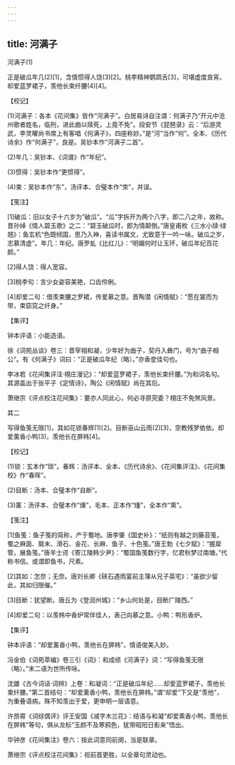 ```yaml
---
---
---
```

title: 河满子
---



河满子(1)


正是破瓜年几(2)[1]，含情惯得人饶(3)[2]。桃李精神鹦鹉舌[3]，可堪虚度良宵。却爱蓝罗裙子，羡他长束纤腰(4)[4]。





【校记】


(1)河满子：各本《花间集》皆作“河满子”。白居易诗自注谓：何满子乃“开元中沧州歌者姓名，临刑，进此曲以赎死，上竟不免”。段安节《琵琶录》云：“后游灵武，李灵曜尚书席上有客唱《何满子》，四座称妙。”是“河”当作“何”。全本、《历代诗余》作“何满子”，良是。吴钞本作“河满子二首”。

(2)年几：吴钞本、《词谱》作“年纪”。

(3)惯得：吴钞本作“更惯得”。

(4)束：吴钞本作“东”，汤评本、合璧本作“朿”，并误。





【笺注】


[1]破瓜：旧以女子十六岁为“破瓜”。“瓜”字拆开为两个八字，即二八之年，故称。晋孙绰《情人碧玉歌》之二：“碧玉破瓜时，郎为情颠倒。”唐皇甫枚《三水小牍·绿翘》：鱼玄机“色既倾国，思乃入神，喜读书属文，尤致意于一吟一咏。破瓜之岁，志慕清虚”。年几：年纪。唐罗虬《比红儿》：“明媚何时让玉环，破瓜年纪百花颜。”

[2]得人饶：得人宽容。

[3]桃李句：言少女姿容美艳，口齿伶俐。

[4]却爱二句：借羡束腰之罗裙，传爱慕之意。晋陶潜《闲情赋》：“愿在裳而为带，束窈窕之纤身。”





【集评】


钟本评语：小能造语。

徐《词苑丛谈》卷三：晋宰相和凝，少年好为曲子，契丹入彝门，号为“曲子相公”。有《何满子》词曰：“正是破瓜年纪（略）。”亦香奁佳句也。

李冰若《花间集评注·栩庄漫记》：“却爱蓝罗裙子，羡他长束纤腰。”为和词名句。其源盖出于张平子《定情诗》，陶公《闲情赋》尚在其后。

萧继宗《评点校注花间集》：要亦人同此心，何必寻原究委？栩庄不免煞风景。





其二


写得鱼笺无限[1]，其如花锁春辉(1)[2]。目断巫山云雨(2)[3]，空教残梦依依。却爱薰香小鸭(3)，羡他长在屏帏[4]。





【校记】


(1)锁：玄本作“琐”。春辉：汤评本、全本、《历代诗余》、《花间集评注》、《花间集校》作“春晖”。

(2)目断：汤本、合璧本作“自断”。

(3)薰：汤评本、合璧本作“燻”，毛本、正本作“煄”，全本作“熏”。





【笺注】


[1]鱼笺：鱼子笺的简称，产于蜀地。唐李肇《国史补》：“纸则有越之剡藤苔笺，蜀之麻面、屑末、滑石、金花、长麻、鱼子、十色笺。”唐王勃《七夕赋》：“握犀管，展鱼笺。”唐羊士谔《寄江陵韩少尹》：“蜀国鱼笺数行字，忆君秋梦过南塘。”代称书信。或谓即鱼书，尺素。

[2]其如：怎奈；无奈。唐刘长卿《硖石遇雨宴前主簿从兄子英宅》：“虽欲少留此，其如归限催。”

[3]目断：犹望断。唐丘为《登润州城》：“乡山何处是，目断广陵西。”

[4]却爱二句：以羡帏中香炉常伴佳人，表己向慕之意。小鸭：鸭形香炉。





【集评】


钟本评语：“却爱薰香小鸭，羡他长在屏帏”，情语俊美入妙。

冯金伯《词苑萃编》卷三引《词》：和成绩《河满子》词：“写得鱼笺无限（略）。”末二语为世所传咏。

沈雄《古今词话·词辨》上卷：和凝词：“正是破瓜年纪……却爱蓝罗裙子，羡他长束纤腰。”第二首结句：“却爱薰香小鸭，羡他长在屏帏。”谓“却爱”下又是“羡他”，为重叠语病。殊不知羡出于爱，更申明一层语意。

许昂霄《词综偶评》评王安国《减字木兰花》：结语与和凝“却爱熏香小鸭，羡他长在屏帏”等句，俱从龙标“玉颜不及寒鸦色，犹带昭阳日影来”悟出。

华钟彦《花间集注》卷六：按此词意同前阕，当是联章。

萧继宗《评点校注花间集》：视前首更胜，以全章句灵动也。